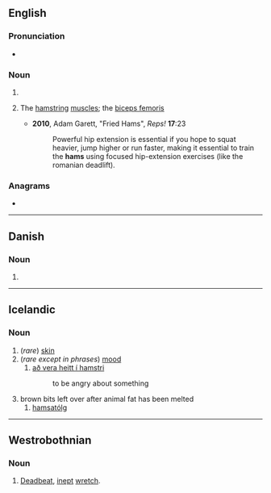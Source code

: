 {{also|Häms}}
==English==

===Pronunciation===
* {{audio|en|En-au-hams.ogg|Audio (AU)}}

===Noun===
{{head|en|noun form}}

# {{plural of|en|ham}}
# {{lb|en|exercise|slang}} The [[hamstring]] [[muscle]]s; the [[biceps femoris]]
#* '''2010''', Adam Garett, "Fried Hams", ''Reps!'' '''17''':23
#*: Powerful hip extension is essential if you hope to squat heavier, jump higher or run faster, making it essential to train the '''hams''' using focused hip-extension exercises (like the romanian deadlift).

===Anagrams===
* {{anagrams|en|a=ahms|AMHS|HMAS|HSAM|MASH|MHAs|MSHA|Mahs|Mash|SAHM|Sahm|Sham|mash|sham}}

----

==Danish==

===Noun===
{{head|da|noun form|g=c}}

# {{inflection of|da|ham||indef|gen|s}}

----

==Icelandic==

===Noun===
{{is-noun|m}}

# (''rare'') [[skin]]
# (''rare except in phrases'') [[mood]]
## [[að vera heitt í hamstri]]
##:to be angry about something
# brown bits left over after animal fat has been melted
## [[hamsatólg]]

----

==Westrobothnian==

===Noun===
{{gmq-bot-noun|m}}

# [[deadbeat|Deadbeat]], [[inept]] [[wretch]].

{{C|gmq-bot|People}}